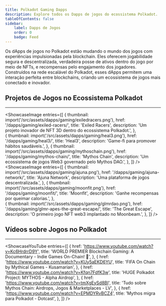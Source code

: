 ```yaml
---
title: Polkadot Gaming Dapps
description: Explore todos os Dapps de jogos do ecossistema Polkadot.
tableOfContents: false
sidebar:
    label: Dapps de Jogos
    order: 0
    badge: Feed
---
```




Os dApps de jogos no Polkadot estão mudando o mundo dos jogos com experiências impulsionadas pela blockchain. Eles oferecem jogabilidade segura e descentralizada, verdadeira posse de ativos dentro do jogo por meio de NFTs, e recompensas pelo engajamento dos jogadores. Construídos na rede escalável do Polkadot, esses dApps permitem uma interação perfeita entre blockchains, criando um ecossistema de jogos mais conectado e inovador.

## Projetos de Jogos no Ecossistema Polkadot
----------------
<ShowcaseImage
  entries={[
                     {
      thumbnail: import('/src/assets/dapps/gaming/exiledracers.png'),
      href: '/dapps/gaming/exiled-racers/',
      title: 'Exiled Racers',
      description: 'Um projeto inovador de NFT 3D dentro do ecossistema Polkadot.',
      },  
    {
      thumbnail: import('/src/assets/dapps/gaming/heal3.png'),
      href: '/dapps/gaming/heal3/',
      title: 'Heal3',
      description: 'Game-fi para promover hábitos saudáveis.',
      },
              {
      thumbnail: import('/src/assets/dapps/gaming/mythoschain.png'),
      href: '/dapps/gaming/mythos-chain/',
      title: 'Mythos Chain',
      description: 'Um ecossistema de jogos Web3 governado pelo Mythos DAO.',
    },
  ]}
/>
<ShowcaseImage
  entries={[
        {
      thumbnail: import('/src/assets/dapps/gaming/ajuna.png'),
      href: '/dapps/gaming/ajuna-network/',
      title: 'Ajuna Network',
      description: 'Uma plataforma de jogos descentralizada.',
    },
                     {
      thumbnail: import('/src/assets/dapps/gaming/moonfit.png'),
      href: '/dapps/gaming/moonfit/',
      title: 'Moonfit',
      description: 'Ganhe recompensas por queimar calorias.',
      },  
    {
      thumbnail: import('/src/assets/dapps/gaming/glmrdao.png'),
      href: '/dapps/gaming/glmr-apes-the-great-escape/',
      title: 'The Great Escape',
      description: 'O primeiro jogo NFT web3 implantado no Moonbeam.',
      },
  ]}
/>

## Vídeos sobre Jogos no Polkadot
----------------
<ShowcaseYouTube
  entries={[
        {
      href: 'https://www.youtube.com/watch?v=Kc6HrdrrD9Y',
      title: 'WORLD PREMIER Blockchain Gaming: A Documentary - Indie Games On-Chain! 👾',
    },
    {
      href: 'https://www.youtube.com/watch?v=KUy5aEKD6YU',
      title: 'FIFA On Chain by Mythical Games - Kusamarian',
    },
    {
      href: 'https://www.youtube.com/watch?v=Kfqn7FdfK3w',
      title: 'HUGE Polkadot Project: MYTHOS - Alpha Airdrop',
    },
        {
      href: 'https://www.youtube.com/watch?v=tmXgEySd8BI',
      title: 'Tudo sobre Mythos Chain: Airdrops, Jogos & Marketplaces - LV',
    },
    {
      href: 'https://www.youtube.com/watch?v=EPMDYRvBCZ4',
      title: 'Mythos migra para Polkadot - Dotcast',
    },
  ]}
/>
